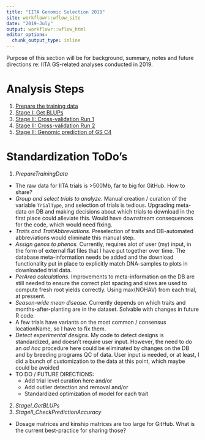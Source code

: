 ```yaml
---
title: "IITA Genomic Selection 2019"
site: workflowr::wflow_site
date: "2019-July"
output: workflowr::wflow_html
editor_options:
  chunk_output_type: inline
---
```


Purpose of this section will be for background, summary, notes and future directions re: IITA GS-related analyses conducted in 2019.

# Analysis Steps

1. [Prepare the training data](IITA_PrepareTrainingData.html)
2. [Stage I: Get BLUPs](IITA_StageI_GetBLUPs.html)
3. [Stage II: Cross-validation Run 1](IITA_StageII_CheckPredictionAccuracy1.Rmd)
4. [Stage II: Cross-validation Run 2](IITA_StageII_CheckPredictionAccuracy2.Rmd)
5. [Stage II: Genomic prediction of GS C4](IITA_StageII_Predict_C4.Rmd)


# Standardization ToDo's

1. *PrepareTrainingData*
  + The raw data for IITA trials is >500Mb, far to big for GitHub. How to share?
  + _Group and select trials to analyze._ Manual creation / curation of the variable `TrialType`, and selection of trials is tedious. Upgrading meta-data on DB and making decisions about which trials to download in the first place could alleviate this. Would have downstream consequences for the code, which would need fixing. 
  + _Traits and TraitAbbreviations._ Preselection of traits and DB-automated abbreviations would eliminate this manual step.
  + _Assign genos to phenos._ Currently, requires alot of user (my) input, in the form of external flat files that I have put together over time. The database meta-information needs be added and the download functionality put in place to explicitly match DNA-samples to plots in downloaded trial data.
  + _PerArea calculations._ Improvements to meta-information on the DB are still needed to ensure the correct plot spacing and sizes are used to compute fresh root yields correctly. Using max(NOHAV) from each trial, at pressent. 
+ _Season-wide mean disease._ Currently depends on which traits and months-after-planting are in the dataset. Solvable with changes in future R code.
+ A few trials have variants on the most common / consensus locationName, so I have to fix them. 
+ _Detect experimental designs._ My code to detect designs is standardized, and doesn't require user input. However, the need to do an _ad hoc_ procedure here could be eliminated by changes on the DB and by breeding programs QC of data. User input _is_ needed, or at least, I did a bunch of customization to the data at this point, which maybe could be avoided
+ TO DO / FUTURE DIRECTIONS:
  - Add trial level curation here and/or
  - Add outlier detection and removal and/or
  - Standardized optimization of model for each trait
  
2. *StageI_GetBLUPs*
3. *StageII_CheckPredictionAccuracy*
  + Dosage matrices and kinship matrices are too large for GitHub. What is the current best-practice for sharing those?
  
  
